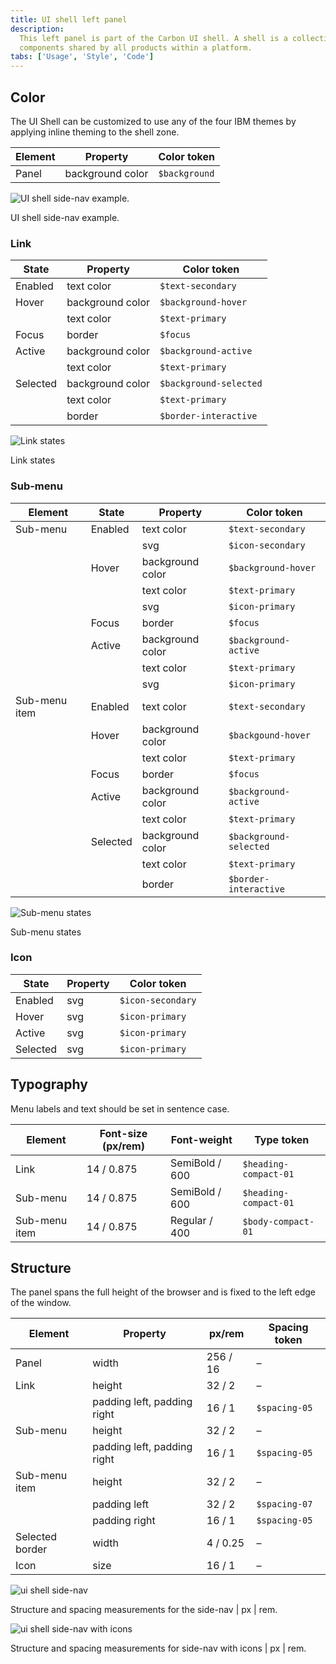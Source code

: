 ```yaml
---
title: UI shell left panel
description:
  This left panel is part of the Carbon UI shell. A shell is a collection of
  components shared by all products within a platform.
tabs: ['Usage', 'Style', 'Code']
---
```


## Color

The UI Shell can be customized to use any of the four IBM themes by applying
inline theming to the shell zone.

| Element | Property         | Color token   |
| ------- | ---------------- | ------------- |
| Panel   | background color | `$background` |

<Row>
<Column colLg={8}>

![UI shell side-nav example.](images/left-nav-style-1.png)

<Caption>UI shell side-nav example.</Caption>

</Column>
</Row>

### Link

| State    | Property         | Color token            |
| -------- | ---------------- | ---------------------- |
| Enabled  | text color       | `$text-secondary`      |
| Hover    | background color | `$background-hover`    |
|          | text color       | `$text-primary`        |
| Focus    | border           | `$focus`               |
| Active   | background color | `$background-active`   |
|          | text color       | `$text-primary`        |
| Selected | background color | `$background-selected` |
|          | text color       | `$text-primary`        |
|          | border           | `$border-interactive`  |

![Link states](images/left-nav-style-4.png)

<Caption>Link states</Caption>

### Sub-menu

| Element       | State    | Property         | Color token            |
| ------------- | -------- | ---------------- | ---------------------- |
| Sub-menu      | Enabled  | text color       | `$text-secondary`      |
|               |          | svg              | `$icon-secondary`      |
|               | Hover    | background color | `$background-hover`    |
|               |          | text color       | `$text-primary`        |
|               |          | svg              | `$icon-primary`        |
|               | Focus    | border           | `$focus`               |
|               | Active   | background color | `$background-active`   |
|               |          | text color       | `$text-primary`        |
|               |          | svg              | `$icon-primary`        |
| Sub-menu item | Enabled  | text color       | `$text-secondary`      |
|               | Hover    | background color | `$backgound-hover`     |
|               |          | text color       | `$text-primary`        |
|               | Focus    | border           | `$focus`               |
|               | Active   | background color | `$background-active`   |
|               |          | text color       | `$text-primary`        |
|               | Selected | background color | `$background-selected` |
|               |          | text color       | `$text-primary`        |
|               |          | border           | `$border-interactive`  |

![Sub-menu states](images/left-nav-style-4.png)

<Caption>Sub-menu states</Caption>

### Icon

| State    | Property | Color token       |
| -------- | -------- | ----------------- |
| Enabled  | svg      | `$icon-secondary` |
| Hover    | svg      | `$icon-primary`   |
| Active   | svg      | `$icon-primary`   |
| Selected | svg      | `$icon-primary`   |

## Typography

Menu labels and text should be set in sentence case.

| Element       | Font-size (px/rem) | Font-weight    | Type token            |
| ------------- | ------------------ | -------------- | --------------------- |
| Link          | 14 / 0.875         | SemiBold / 600 | `$heading-compact-01` |
| Sub-menu      | 14 / 0.875         | SemiBold / 600 | `$heading-compact-01` |
| Sub-menu item | 14 / 0.875         | Regular / 400  | `$body-compact-01`    |

## Structure

The panel spans the full height of the browser and is fixed to the left edge of
the window.

| Element         | Property                    | px/rem   | Spacing token |
| --------------- | --------------------------- | -------- | ------------- |
| Panel           | width                       | 256 / 16 | –             |
| Link            | height                      | 32 / 2   | –             |
|                 | padding left, padding right | 16 / 1   | `$spacing-05` |
| Sub-menu        | height                      | 32 / 2   | –             |
|                 | padding left, padding right | 16 / 1   | `$spacing-05` |
| Sub-menu item   | height                      | 32 / 2   | –             |
|                 | padding left                | 32 / 2   | `$spacing-07` |
|                 | padding right               | 16 / 1   | `$spacing-05` |
| Selected border | width                       | 4 / 0.25 | –             |
| Icon            | size                        | 16 / 1   | –             |

![ui shell side-nav](images/left-nav-style-2.png)

<Caption>
  Structure and spacing measurements for the side-nav | px | rem.
</Caption>

![ui shell side-nav with icons](images/left-nav-style-3.png)

<Caption>
  Structure and spacing measurements for side-nav with icons | px | rem.
</Caption>

<!--
### Responsive behavior
-->

<!--
### Icon placement

[to do]
-->
